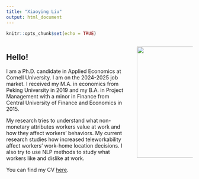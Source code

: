 ```yaml
---
title: "Xiaoying Liu"
output: html_document
---
```


```r
knitr::opts_chunk$set(echo = TRUE)
```

<style>
  h1.title {
    display: none;
  }
  .column-left {
    float: left;
    width: 65%;
    text-align: left;
  }
  .column-right {
    float: right;
    width: 30%;
    text-align: right;
  }
</style>


<div class="column-left">
## Hello!
I am a Ph.D. candidate in Applied Economics at Cornell University. I am on the 2024-2025 job market. I received my M.A. in economics from Peking University in 2019 and my B.A. in Project Management with a minor in Finance from Central University of Finance and Economics in 2015.

My research tries to understand what non-monetary attributes workers value at work and how they affect workers' behaviors. My current research studies how increased teleworkability affect workers' work-home location decisions. I also try to use NLP methods to study what workers like and dislike at work.

You can find my CV [here](files/CV_Xiaoying_Liu_Academic_Oct24.pdf).
</div>

<div class="column-right">
<img style="float right;" src="images/Xiaoying-Liu-May24.jpg" width="300px"> 
</div>
